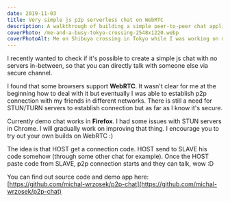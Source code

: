 ```yaml
---
date: 2019-11-03
title: Very simple js p2p serverless chat on WebRTC
description: A walkthrough of building a simple peer-to-peer chat application in JavaScript using WebRTC, enabling direct, serverless communication between users with code examples and practical tips.
coverPhoto: /me-and-a-busy-tokyo-crossing-2548x1220.webp
coverPhotoAlt: Me on Shibuya crossing in Tokyo while I was working on my startup Mangaido.com
---
```


I recently wanted to check if it's possible to create a simple js chat with no servers in-between, so that you can directly talk with someone else via secure channel.

I found that some browsers support **WebRTC**. It wasn't clear for me at the beginning how to deal with it but eventually I was able to establish p2p connection with my friends in different networks. There is still a need for STUN/TURN servers to establish connection but as far as I know it's secure.

Currently demo chat works in **Firefox**. I had some issues with STUN servers in Chrome. I will gradually work on improving that thing. I encourage you to try out your own builds on WebRTC :)

The idea is that HOST get a connection code. HOST send to SLAVE his code somehow (through some other chat for example). Once the HOST paste code from SLAVE, p2p connection starts and they can talk, wow :D

You can find out source code and demo app here:
[https://github.com/michal-wrzosek/p2p-chat](https://github.com/michal-wrzosek/p2p-chat)
